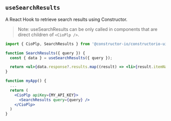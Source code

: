 
<Meta of={meta} name='Code Examples'/>

## `useSearchResults`
A React Hook to retrieve search results using Constructor.

>Note: useSearchResults can be only called in components that are direct children of `<CioPlp />`.

```jsx
import { CioPlp, SearchResults } from '@constructor-io/constructorio-ui-plp'

function SearchResults({ query }) {
  const { data } = useSearchResults({ query });

  return <ul>{data.response?.results.map((result) => <li>{result.itemName}</li>)}</ul>
}

function myApp() {
  ...
  return (
    <CioPlp apiKey={MY_API_KEY}>
      <SearchResults query={query} />
    </CioPlp>
  )
}
```

<Canvas withSource="none">
  <Story of={Primary} />
</Canvas>

<Controls of={Primary} />